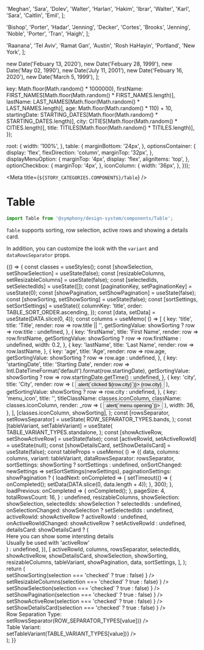 
  'Meghan',
  'Sara',
  'Dolev',
  'Walter',
  'Harlan',
  'Hakim',
  'Ibrar',
  'Walter',
  'Karl',
  'Sara',
  'Caitlin',
  'Emil',
];

  'Bishop',
  'Porter',
  'Hadar',
  'Jenning',
  'Decker',
  'Cortes',
  'Brooks',
  'Jenning',
  'Noble',
  'Porter',
  'Tran',
  'Haigh',
];

  'Raanana',
  'Tel Aviv',
  'Ramat Gan',
  'Austin',
  'Rosh HaHayin',
  'Portland',
  'New York',
];

  new Date('Febuary 13, 2020'),
  new Date('Febuary 28, 1999'),
  new Date('May 02, 1990'),
  new Date('July 11, 2001'),
  new Date('Febuary 16, 2020'),
  new Date('March 5, 1999'),
];


  key: Math.floor(Math.random() * 1000000),
  firstName: FIRST_NAMES[Math.floor(Math.random() * FIRST_NAMES.length)],
  lastName: LAST_NAMES[Math.floor(Math.random() * LAST_NAMES.length)],
  age: Math.floor(Math.random() * 110) + 10,
  startingDate:
    STARTING_DATES[Math.floor(Math.random() * STARTING_DATES.length)],
  city: CITIES[Math.floor(Math.random() * CITIES.length)],
  title: TITILES[Math.floor(Math.random() * TITILES.length)],
});


  root: {
    width: '100%',
  },
  table: {
    marginBottom: '24px',
  },
  optionsContainer: {
    display: 'flex',
    flexDirection: 'column',
    marginTop: '32px',
  },
  displayMenuOption: {
    marginTop: '4px',
    display: 'flex',
    alignItems: 'top',
  },
  optionCheckbox: {
    marginTop: '4px',
  },
  iconColumn: {
    width: '36px',
  },
}));

<Meta title={`${STORY_CATEGORIES.COMPONENTS}/Table`} />

# Table

```js
import Table from '@symphony/design-system/components/Table';
```

`Table` supports sorting, row selection, active rows and showing a details card.

In addition, you can customize the look with the `variant` and `dataRowsSeparator` props.

<Preview>
  <Story name="Table">
    {() => {
      const classes = useStyles();
      const [showSelection, setShowSelection] = useState(false);
      const [resizableColumns, setResizableColumns] = useState(false);
      const [selectedIds, setSelectedIds] = useState([]);
      const [paginationKey, setPaginationKey] = useState(0);
      const [showPagination, setShowPagination] = useState(false);
      const [showSorting, setShowSorting] = useState(false);
      const [sortSettings, setSortSettings] = useState({
        columnKey: 'title',
        order: TABLE_SORT_ORDER.ascending,
      });
      const [data, setData] = useState(DATA.slice(0, 4));
      const columns = useMemo(
        () => [
          {
            key: 'title',
            title: 'Title',
            render: row => row.title || '',
            getSortingValue: showSorting ? row => row.title : undefined,
          },
          {
            key: 'firstName',
            title: 'First Name',
            render: row => row.firstName,
            getSortingValue: showSorting ? row => row.firstName : undefined,
            width: 0.2,
          },
          {
            key: 'lastName',
            title: 'Last Name',
            render: row => row.lastName,
          },
          {
            key: 'age',
            title: 'Age',
            render: row => row.age,
            getSortingValue: showSorting ? row => row.age : undefined,
          },
          {
            key: 'startingDate',
            title: 'Starting Date',
            render: row =>
              Intl.DateTimeFormat('default').format(row.startingDate),
            getSortingValue: showSorting
              ? row => row.startingDate.getTime()
              : undefined,
          },
          {
            key: 'city',
            title: 'City',
            render: row => (
              <Button
                variant="text"
                onClick={() => alert(`clicked ${row.city}`)}>
                {row.city}
              </Button>
            ),
            getSortingValue: showSorting ? row => row.city : undefined,
          },
          {
            key: 'menu_icon',
            title: '',
            titleClassName: classes.iconColumn,
            className: classes.iconColumn,
            render: _row => (
              <Button variant="text" onClick={() => alert(`menu opening`)}>
                <ThreeDotsVerticalIcon color="gray" />
              </Button>
            ),
            width: 36,
          },
        ],
        [classes.iconColumn, showSorting],
      );
      const [rowsSeparator, setRowsSeparator] = useState(
        ROW_SEPARATOR_TYPES.bands,
      );
      const [tableVariant, setTableVariant] = useState(
        TABLE_VARIANT_TYPES.standalone,
      );
      const [showActiveRow, setShowActiveRow] = useState(false);
      const [activeRowId, setActiveRowId] = useState(null);
      const [showDetailsCard, setShowDetailsCard] = useState(false);
      const tableProps = useMemo(
        () => ({
          data,
          columns: columns,
          variant: tableVariant,
          dataRowsSeparator: rowsSeparator,
          sortSettings: showSorting ? sortSettings : undefined,
          onSortChanged: newSettings => setSortSettings(newSettings),
          paginationSettings: showPagination
            ? {
                loadNext: onCompleted => {
                  setTimeout(() => {
                    onCompleted();
                    setData(DATA.slice(0, data.length + 4));
                  }, 300);
                },
                loadPrevious: onCompleted => {
                  onCompleted();
                },
                pageSize: 4,
                totalRowsCount: 16,
              }
            : undefined,
          resizableColumns,
          showSelection: showSelection,
          selectedIds: showSelection ? selectedIds : undefined,
          onSelectionChanged: showSelection ? setSelectedIds : undefined,
          activeRowId: showActiveRow ? activeRowId : undefined,
          onActiveRowIdChanged: showActiveRow ? setActiveRowId : undefined,
          detailsCard: showDetailsCard ? (
            <div>
              <div>
                <Text variant="h6">
                  Here you can show some intersting details
                </Text>
              </div>
              <div>
                <Text variant="subtitle2">
                  Usually be used with 'activeRow'
                </Text>
              </div>
            </div>
          ) : undefined,
        }),
        [
          activeRowId,
          columns,
          rowsSeparator,
          selectedIds,
          showActiveRow,
          showDetailsCard,
          showSelection,
          showSorting,
          resizableColumns,
          tableVariant,
          showPagination,
          data,
          sortSettings,
        ],
      );
      return (
        <div className={classes.root}>
          <div className={classes.table}>
            <Table {...tableProps} />
          </div>
          <div className={classes.optionsContainer}>
            <Checkbox
              className={classes.optionCheckbox}
              title="With Sorting"
              checked={showSorting}
              onChange={selection =>
                setShowSorting(selection === 'checked' ? true : false)
              }
            />
            <Checkbox
              className={classes.optionCheckbox}
              title="Resizable Columns"
              checked={resizableColumns}
              onChange={selection =>
                setResizableColumns(selection === 'checked' ? true : false)
              }
            />
            <Checkbox
              className={classes.optionCheckbox}
              checked={showSelection}
              title="With Selection"
              onChange={selection =>
                setShowSelection(selection === 'checked' ? true : false)
              }
            />
            <Checkbox
              className={classes.optionCheckbox}
              title="With Pagination"
              checked={showPagination}
              onChange={selection =>
                setShowPagination(selection === 'checked' ? true : false)
              }
            />
            <Checkbox
              className={classes.optionCheckbox}
              checked={showActiveRow}
              title="Row can be active (clickable)"
              onChange={selection =>
                setShowActiveRow(selection === 'checked' ? true : false)
              }
            />
            <Checkbox
              className={classes.optionCheckbox}
              checked={showDetailsCard}
              title="Details Card Shown"
              onChange={selection =>
                setShowDetailsCard(selection === 'checked' ? true : false)
              }
            />
            <div className={classes.displayMenuOption}>
              <div>
                <Text>Row Separation Type: </Text>
              </div>
              <RadioGroup
                options={[
                  {
                    value: 'bands',
                    label: `'${ROW_SEPARATOR_TYPES.bands}'`,
                    details: 'Rows are banded with stripes',
                  },
                  {
                    value: 'border',
                    label: `'${ROW_SEPARATOR_TYPES.border}'`,
                    details: 'Rows have light border in between',
                  },
                  {
                    value: 'none',
                    label: `'${ROW_SEPARATOR_TYPES.none}'`,
                    details: 'Rows have no visual separation',
                  },
                ]}
                value={rowsSeparator}
                onChange={value => setRowsSeparator(ROW_SEPARATOR_TYPES[value])}
              />
            </div>
            <div className={classes.displayMenuOption}>
              <div>
                <Text>Table Variant: </Text>
              </div>
              <RadioGroup
                options={[
                  {
                    value: 'standalone',
                    label: `'${TABLE_VARIANT_TYPES.standalone}'`,
                    details: 'Table is shown elevated',
                  },
                  {
                    value: 'embedded',
                    label: `'${TABLE_VARIANT_TYPES.embedded}'`,
                    details: 'No elevation and no inner padding',
                  },
                ]}
                value={tableVariant}
                onChange={value => setTableVariant(TABLE_VARIANT_TYPES[value])}
              />
            </div>
          </div>
        </div>
      );
    }}
  </Story>
</Preview>
